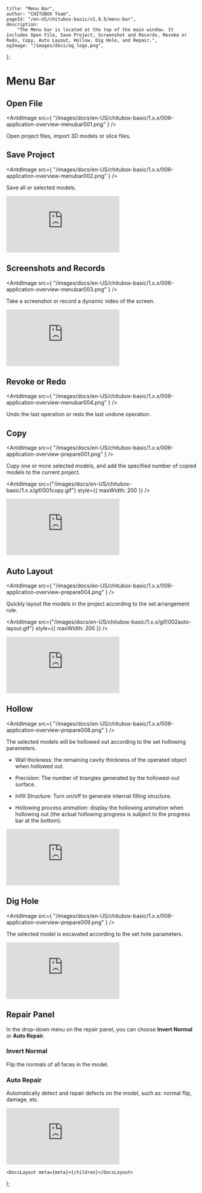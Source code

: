 
	title: "Menu Bar",
	author: "CHITUBOX Team",
	pageId: "/en-US/chitubox-basic/v1.9.5/menu-bar",
	description:
		"The Menu bar is located at the top of the main window. It includes Open File, Save Project, Screenshot and Records, Revoke or Redo, Copy, Auto Layout, Hollow, Dig Hole, and Repair.",
	ogImage: "/images/docs/og_logo.png",
};

# Menu Bar

## Open File

<AntdImage
	src={
		"/images/docs/en-US/chitubox-basic/1.x.x/006-application-overview-menubar001.png"
	}
/>

Open project files, import 3D models or slice files.

## Save Project

<AntdImage
	src={
		"/images/docs/en-US/chitubox-basic/1.x.x/006-application-overview-menubar002.png"
	}
/>

Save all or selected models.

<YouTubeVideoContainer>
	<iframe
		src="https://www.youtube.com/embed/rVKQnIPPsOQ"
		scrolling="no"
		border="0"
		frameborder="no"
		framespacing="0"
		allowfullscreen="true"
	></iframe>
</YouTubeVideoContainer>

## Screenshots and Records

<AntdImage
	src={
		"/images/docs/en-US/chitubox-basic/1.x.x/006-application-overview-menubar003.png"
	}
/>

Take a screenshot or record a dynamic video of the screen.

<YouTubeVideoContainer>
	<iframe
		src="https://www.youtube.com/embed/Ve0OzIi1IQs"
		scrolling="no"
		border="0"
		frameborder="no"
		framespacing="0"
		allowfullscreen="true"
	></iframe>
</YouTubeVideoContainer>

## Revoke or Redo

<AntdImage
	src={
		"/images/docs/en-US/chitubox-basic/1.x.x/006-application-overview-menubar004.png"
	}
/>

Undo the last operation or redo the last undone operation.

## Copy

<AntdImage
	src={
		"/images/docs/en-US/chitubox-basic/1.x.x/006-application-overview-prepare001.png"
	}
/>

Copy one or more selected models, and add the specified number of copied models to the current project.

<AntdImage
	src={"/images/docs/en-US/chitubox-basic/1.x.x/gif/001copy.gif"}
	style={{ maxWidth: 200 }}
/>

<YouTubeVideoContainer>
	<iframe
		src="https://www.youtube.com/embed/asrv4mrbDag"
		scrolling="no"
		border="0"
		frameborder="no"
		framespacing="0"
		allowfullscreen="true"
	></iframe>
</YouTubeVideoContainer>

## Auto Layout

<AntdImage
	src={
		"/images/docs/en-US/chitubox-basic/1.x.x/006-application-overview-prepare004.png"
	}
/>

Quickly layout the models in the project according to the set arrangement rule.

<AntdImage
	src={"/images/docs/en-US/chitubox-basic/1.x.x/gif/002auto-layout.gif"}
	style={{ maxWidth: 200 }}
/>

<YouTubeVideoContainer>
	<iframe
		src="https://www.youtube.com/embed/rb4mq6XetiY"
		scrolling="no"
		border="0"
		frameborder="no"
		framespacing="0"
		allowfullscreen="true"
	></iframe>
</YouTubeVideoContainer>

## Hollow

<AntdImage
	src={
		"/images/docs/en-US/chitubox-basic/1.x.x/006-application-overview-prepare008.png"
	}
/>

The selected models will be hollowed out according to the set hollowing parameters.

<ImageContainer>
	<AntdImage
		src={"/images/docs/en-US/chitubox-basic/1.x.x/gif/003hollow.gif"}
		style={{ maxWidth: 200 }}
	/>
</ImageContainer>

<ImageContainer>
	<AntdImage
		src={
			"/images/docs/en-US/chitubox-basic/1.x.x/006-application-overview-prepare008.1.png"
		}
		style={{ maxWidth: 300 }}
	/>
</ImageContainer>

-   Wall thickness: the remaining cavity thickness of the operated object when hollowed out.

-   Precision: The number of triangles generated by the hollowed-out surface.

-   Infill Structure: Turn on/off to generate internal filling structure.

-   Hollowing process animation: display the hollowing animation when hollowing out (the actual hollowing progress is subject to the progress bar at the bottom).

<YouTubeVideoContainer>
	<iframe
		src="https://www.youtube.com/embed/xH65xEBEi0I"
		scrolling="no"
		border="0"
		frameborder="no"
		framespacing="0"
		allowfullscreen="true"
	></iframe>
</YouTubeVideoContainer>

## Dig Hole

<AntdImage
	src={
		"/images/docs/en-US/chitubox-basic/1.x.x/006-application-overview-prepare009.png"
	}
/>

The selected model is excavated according to the set hole parameters.

<ImageContainer>
	<AntdImage
		src={
			"/images/docs/en-US/chitubox-basic/1.x.x/006-application-overview-prepare020.png"
		}
	/>
</ImageContainer>

<ImageContainer>
	<AntdImage
		src={"/images/docs/en-US/chitubox-basic/1.x.x/gif/004dig-hole.gif"}
		style={{ maxWidth: 200 }}
	/>
</ImageContainer>

<YouTubeVideoContainer>
	<iframe
		src="https://www.youtube.com/embed/Z40NpBc7cBI"
		scrolling="no"
		border="0"
		frameborder="no"
		framespacing="0"
		allowfullscreen="true"
	></iframe>
</YouTubeVideoContainer>

## Repair Panel

<ImageContainer>
	<AntdImage
		src={
			"/images/docs/en-US/chitubox-basic/1.x.x/006-application-overview-menubar005.png"
		}
	/>
</ImageContainer>

<ImageContainer>
	<AntdImage
		src={
			"/images/docs/en-US/chitubox-basic/1.x.x/006-application-overview-repair020.png"
		}
	/>
</ImageContainer>

In the drop-down menu on the repair panel, you can choose **Invert Normal** or **Auto Repair**.

### Invert Normal

Flip the normals of all faces in the model.

### Auto Repair

Automatically detect and repair defects on the model, such as: normal flip, damage, etc.

<YouTubeVideoContainer>
	<iframe
		src="https://www.youtube.com/embed/gxqEsK5H124"
		scrolling="no"
		border="0"
		frameborder="no"
		framespacing="0"
		allowfullscreen="true"
	></iframe>
</YouTubeVideoContainer>

	<DocsLayout meta={meta}>{children}</DocsLayout>
);
